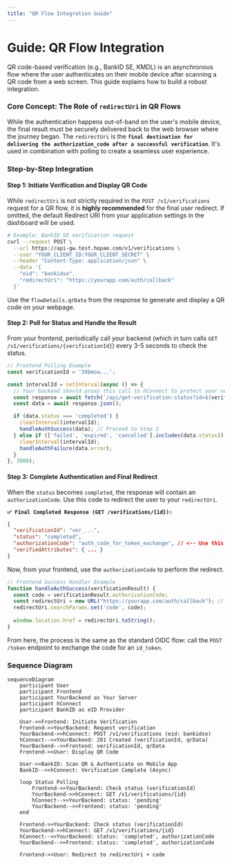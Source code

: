 ```yaml
---
title: "QR Flow Integration Guide"
---
```


# Guide: QR Flow Integration

QR code-based verification (e.g., BankID SE, KMDL) is an asynchronous flow where the user authenticates on their mobile device after scanning a QR code from a web screen. This guide explains how to build a robust integration.

### Core Concept: The Role of `redirectUri` in QR Flows

While the authentication happens out-of-band on the user's mobile device, the final result must be securely delivered back to the web browser where the journey began. The `redirectUri` is the **`final destination for delivering the authorization_code after a successful verification`**. It's used in combination with polling to create a seamless user experience.

### Step-by-Step Integration

#### Step 1: Initiate Verification and Display QR Code

While `redirectUri` is not strictly required in the `POST /v1/verifications` request for a QR flow, it is **highly recommended** for the final user redirect. If omitted, the default Redirect URI from your application settings in the dashboard will be used.

```bash cURL
# Example: BankID SE verification request
curl --request POST \
  --url https://api-gw.test.hopae.com/v1/verifications \
  --user "YOUR_CLIENT_ID:YOUR_CLIENT_SECRET" \
  --header "Content-Type: application/json" \
  --data '{
    "eid": "bankidse",
    "redirectUri": "https://yourapp.com/auth/callback"
  }'
```

Use the `flowDetails.qrData` from the response to generate and display a QR code on your webpage.

#### Step 2: Poll for Status and Handle the Result

From your frontend, periodically call your backend (which in turn calls `GET /v1/verifications/{verificationId}`) every 3-5 seconds to check the status.

```javascript
// Frontend Polling Example
const verificationId = '39bmoa...';

const intervalId = setInterval(async () => {
  // Your backend should proxy this call to hConnect to protect your secret
  const response = await fetch(`/api/get-verification-status?id=${verificationId}`);
  const data = await response.json();

  if (data.status === 'completed') {
    clearInterval(intervalId);
    handleAuthSuccess(data); // Proceed to Step 3
  } else if (['failed', 'expired', 'cancelled'].includes(data.status)) {
    clearInterval(intervalId);
    handleAuthFailure(data.error);
  }
}, 3000);
```

#### Step 3: Complete Authentication and Final Redirect

When the `status` becomes `completed`, the response will contain an `authorizationCode`. Use this code to redirect the user to your `redirectUri`.

**`✅ Final Completed Response (GET /verifications/{id}):`**

```json
{
  "verificationId": "ver_...",
  "status": "completed",
  "authorizationCode": "auth_code_for_token_exchange", // <-- Use this code!
  "verifiedAttributes": { ... }
}
```

Now, from your frontend, use the `authorizationCode` to perform the redirect.

```typescript
// Frontend Success Handler Example
function handleAuthSuccess(verificationResult) {
  const code = verificationResult.authorizationCode;
  const redirectUri = new URL("https://yourapp.com/auth/callback"); // The URI from Step 1
  redirectUri.searchParams.set('code', code);
  
  window.location.href = redirectUri.toString();
}
```

From here, the process is the same as the standard OIDC flow: call the `POST /token` endpoint to exchange the code for an `id_token`.

### Sequence Diagram

```mermaid
sequenceDiagram
    participant User
    participant Frontend
    participant YourBackend as Your Server
    participant hConnect
    participant BankID as eID Provider

    User->>Frontend: Initiate Verification
    Frontend->>YourBackend: Request verification
    YourBackend->>hConnect: POST /v1/verifications (eid: bankidse)
    hConnect-->>YourBackend: 201 Created (verificationId, qrData)
    YourBackend-->>Frontend: verificationId, qrData
    Frontend->>User: Display QR Code

    User->>BankID: Scan QR & Authenticate on Mobile App
    BankID-->>hConnect: Verification Complete (Async)

    loop Status Polling
        Frontend->>YourBackend: Check status (verificationId)
        YourBackend->>hConnect: GET /v1/verifications/{id}
        hConnect-->>YourBackend: status: 'pending'
        YourBackend-->>Frontend: status: 'pending'
    end

    Frontend->>YourBackend: Check status (verificationId)
    YourBackend->>hConnect: GET /v1/verifications/{id}
    hConnect-->>YourBackend: status: 'completed', authorizationCode
    YourBackend-->>Frontend: status: 'completed', authorizationCode

    Frontend->>User: Redirect to redirectUri + code
```